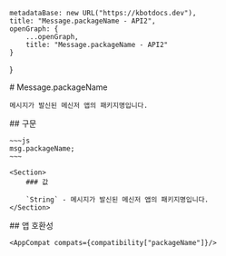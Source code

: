 
    metadataBase: new URL("https://kbotdocs.dev"),
    title: "Message.packageName - API2",
    openGraph: {
        ...openGraph,
        title: "Message.packageName - API2"
    }
}

<Section>
    # Message.packageName

    메시지가 발신된 메신저 앱의 패키지명입니다.
</Section>
<Section>
    ## 구문

    ~~~js
    msg.packageName;
    ~~~

    <Section>
        ### 값

        `String` - 메시지가 발신된 메신저 앱의 패키지명입니다.
    </Section>
</Section>
<Section>
    ## 앱 호환성

    <AppCompat compats={compatibility["packageName"]}/>
</Section>